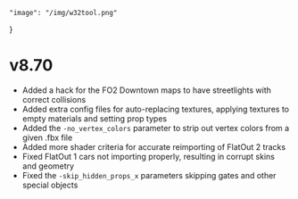 	"image": "/img/w32tool.png"
}

# v8.70

- Added a hack for the FO2 Downtown maps to have streetlights with correct collisions
- Added extra config files for auto-replacing textures, applying textures to empty materials and setting prop types
- Added the `-no_vertex_colors` parameter to strip out vertex colors from a given .fbx file
- Added more shader criteria for accurate reimporting of FlatOut 2 tracks
- Fixed FlatOut 1 cars not importing properly, resulting in corrupt skins and geometry
- Fixed the `-skip_hidden_props_x` parameters skipping gates and other special objects